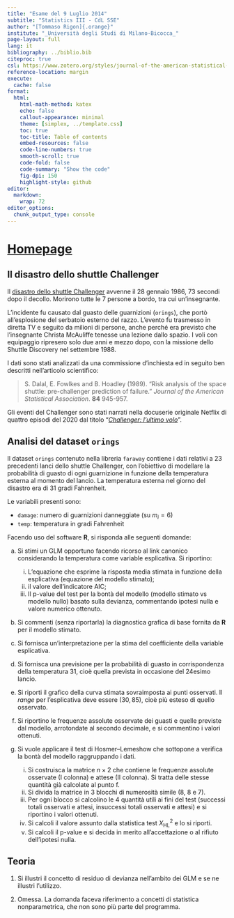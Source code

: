 ```yaml
---
title: "Esame del 9 Luglio 2014"
subtitle: "Statistics III - CdL SSE"
author: "[Tommaso Rigon]{.orange}"
institute: "_Università degli Studi di Milano-Bicocca_"
page-layout: full
lang: it
bibliography: ../biblio.bib
citeproc: true
csl: https://www.zotero.org/styles/journal-of-the-american-statistical-association
reference-location: margin
execute:
  cache: false
format:
  html:
    html-math-method: katex
    echo: false
    callout-appearance: minimal
    theme: [simplex, ../template.css]
    toc: true
    toc-title: Table of contents
    embed-resources: false
    code-line-numbers: true
    smooth-scroll: true
    code-fold: false
    code-summary: "Show the code"
    fig-dpi: 150
    highlight-style: github
editor: 
  markdown: 
    wrap: 72
editor_options: 
  chunk_output_type: console
---
```


# [Homepage](../index.html)

## Il disastro dello shuttle Challenger

Il [disastro dello shuttle Challenger](https://it.wikipedia.org/wiki/Disastro_dello_Space_Shuttle_Challenger) avvenne il 28 gennaio 1986, 73 secondi dopo il decollo. Morirono tutte le 7 persone a bordo, tra cui un'insegnante.

L’incidente fu causato dal guasto delle guarnizioni (`orings`), che portò all’esplosione del serbatoio esterno del razzo. L’evento fu trasmesso in diretta TV e seguito da milioni di persone, anche perché era previsto che l’insegnante Christa McAuliffe tenesse una lezione dallo spazio. I voli con equipaggio ripresero solo due anni e mezzo dopo, con la missione dello Shuttle Discovery nel settembre 1988.

I dati sono stati analizzati da una commissione d'inchiesta ed in seguito ben descritti nell'articolo scientifico:

> S. Dalal, E. Fowlkes and B. Hoadley (1989). "Risk analysis of the space shuttle: pre-challenger prediction of failure." *Journal of the American Statistical Association*. **84** 945-957.

Gli eventi del Challenger sono stati narrati nella docuserie originale Netflix di quattro episodi del 2020 dal titolo "[*Challenger: l'ultimo volo*](https://www.netflix.com/title/81012137)".

## Analisi del dataset `orings`

Il dataset `orings` contenuto nella libreria `faraway` contiene i dati relativi a 23 precedenti lanci dello shuttle Challenger, con l’obiettivo di modellare la probabilità di guasto di ogni guarnizione in funzione della temperatura esterna al momento del lancio. La temperatura esterna nel giorno del disastro era di 31 gradi Fahrenheit. 

Le variabili presenti sono:  

- `damage`: numero di guarnizioni danneggiate (su $m_i = 6$)  
- `temp`: temperatura in gradi Fahrenheit  

Facendo uso del software **R**, si risponda alle seguenti domande:

(a) Si stimi un GLM opportuno facendo ricorso al link canonico considerando la temperatura come variable esplicativa. Si riportino:  
    i. L’equazione che esprime la risposta media stimata in funzione della esplicativa (equazione del modello stimato);
    ii. il valore dell'indicatore AIC;
    iii. Il p-value del test per la bontà del modello (modello stimato vs modello nullo) basato sulla devianza, commentando ipotesi nulla e valore numerico ottenuto.

(b) Si commenti (senza riportarla) la diagnostica grafica di base fornita da **R** per il modello stimato.

(c) Si fornisca un'interpretazione per la stima del coefficiente della variable esplicativa.  

(d) Si fornisca una previsione per la probabilità di guasto in corrispondenza della temperatura $31$, cioè quella prevista in occasione del 24esimo lancio.

(e) Si riporti il grafico della curva stimata sovraimposta ai punti osservati. Il *range* per l’esplicativa deve essere $(30, 85)$, cioè più esteso di quello osservato.  

(f) Si riportino le frequenze assolute osservate dei guasti e quelle previste dal modello, arrotondate al secondo decimale, e si commentino i valori ottenuti.  

(g) Si vuole applicare il test di Hosmer–Lemeshow che sottopone a verifica la bontà del modello raggruppando i dati.
    i. Si costruisca la matrice $n \times 2$ che contiene le frequenze assolute osservate (I colonna) e attese (II colonna). Si tratta delle stesse quantità già calcolate al punto f.
    ii. Si divida la matrice in 3 blocchi di numerosità simile (8, 8 e 7).
    iii. Per ogni blocco si calcolino le 4 quantità utili ai fini del test (successi totali osservati e attesi, insuccessi totali osservati e attesi) e si riportino i valori ottenuti.
    iv. Si calcoli il valore assunto dalla statistica test $X^2_\text{HL}$ e lo si riporti.  
    v. Si calcoli il p-value e si decida in merito all’accettazione o al rifiuto dell'ipotesi nulla.  

## Teoria

1. Si illustri il concetto di residuo di devianza nell'ambito dei GLM e se ne illustri l’utilizzo.  

2. [Omessa]{.orange}. La domanda faceva riferimento a concetti di statistica nonparametrica, che non sono più parte del programma. 


